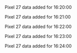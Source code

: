 Pixel 27 data added for 16:20:00

Pixel 27 data added for 16:21:00

Pixel 27 data added for 16:22:00

Pixel 27 data added for 16:23:00

Pixel 27 data added for 16:24:00


